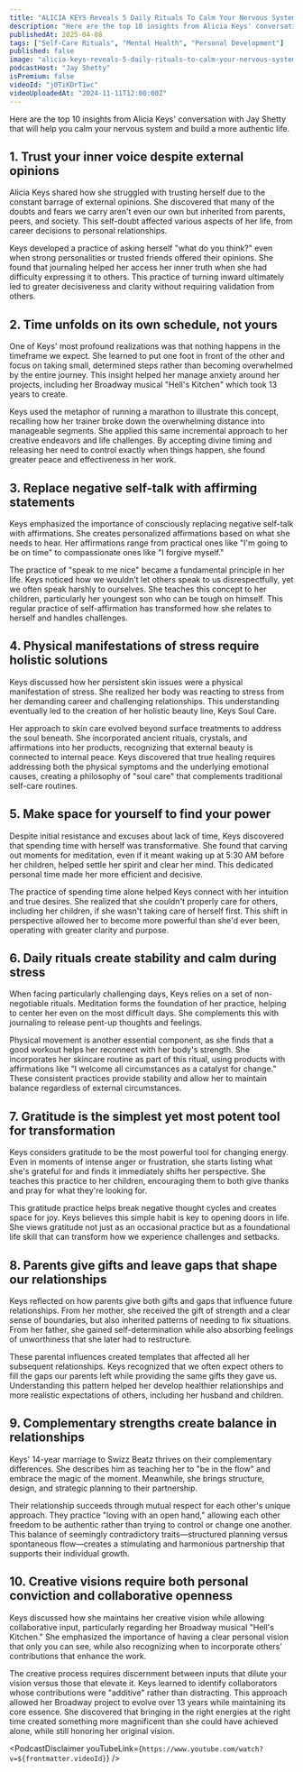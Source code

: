 ```yaml
---
title: "ALICIA KEYS Reveals 5 Daily Rituals To Calm Your Nervous System"
description: "Here are the top 10 insights from Alicia Keys' conversation with Jay Shetty that will help you calm your nervous system and build a more authentic life."
publishedAt: 2025-04-08
tags: ["Self-Care Rituals", "Mental Health", "Personal Development"]
published: false
image: "alicia-keys-reveals-5-daily-rituals-to-calm-your-nervous-system.jpg"
podcastHost: "Jay Shetty"
isPremium: false
videoId: "j0TiKDrT1wc"
videoUploadedAt: "2024-11-11T12:00:00Z"
---
```



<PodcastSummaryPageLayout frontmatter={frontmatter}>

Here are the top 10 insights from Alicia Keys' conversation with Jay Shetty that will help you calm your nervous system and build a more authentic life.

## 1. Trust your inner voice despite external opinions

Alicia Keys shared how she struggled with trusting herself due to the constant barrage of external opinions. She discovered that many of the doubts and fears we carry aren't even our own but inherited from parents, peers, and society. This self-doubt affected various aspects of her life, from career decisions to personal relationships.

Keys developed a practice of asking herself "what do you think?" even when strong personalities or trusted friends offered their opinions. She found that journaling helped her access her inner truth when she had difficulty expressing it to others. This practice of turning inward ultimately led to greater decisiveness and clarity without requiring validation from others.

## 2. Time unfolds on its own schedule, not yours

One of Keys' most profound realizations was that nothing happens in the timeframe we expect. She learned to put one foot in front of the other and focus on taking small, determined steps rather than becoming overwhelmed by the entire journey. This insight helped her manage anxiety around her projects, including her Broadway musical "Hell's Kitchen" which took 13 years to create.

Keys used the metaphor of running a marathon to illustrate this concept, recalling how her trainer broke down the overwhelming distance into manageable segments. She applied this same incremental approach to her creative endeavors and life challenges. By accepting divine timing and releasing her need to control exactly when things happen, she found greater peace and effectiveness in her work.

## 3. Replace negative self-talk with affirming statements

Keys emphasized the importance of consciously replacing negative self-talk with affirmations. She creates personalized affirmations based on what she needs to hear. Her affirmations range from practical ones like "I'm going to be on time" to compassionate ones like "I forgive myself."

The practice of "speak to me nice" became a fundamental principle in her life. Keys noticed how we wouldn't let others speak to us disrespectfully, yet we often speak harshly to ourselves. She teaches this concept to her children, particularly her youngest son who can be tough on himself. This regular practice of self-affirmation has transformed how she relates to herself and handles challenges.

## 4. Physical manifestations of stress require holistic solutions

Keys discussed how her persistent skin issues were a physical manifestation of stress. She realized her body was reacting to stress from her demanding career and challenging relationships. This understanding eventually led to the creation of her holistic beauty line, Keys Soul Care.

Her approach to skin care evolved beyond surface treatments to address the soul beneath. She incorporated ancient rituals, crystals, and affirmations into her products, recognizing that external beauty is connected to internal peace. Keys discovered that true healing requires addressing both the physical symptoms and the underlying emotional causes, creating a philosophy of "soul care" that complements traditional self-care routines.

## 5. Make space for yourself to find your power

Despite initial resistance and excuses about lack of time, Keys discovered that spending time with herself was transformative. She found that carving out moments for meditation, even if it meant waking up at 5:30 AM before her children, helped settle her spirit and clear her mind. This dedicated personal time made her more efficient and decisive.

The practice of spending time alone helped Keys connect with her intuition and true desires. She realized that she couldn't properly care for others, including her children, if she wasn't taking care of herself first. This shift in perspective allowed her to become more powerful than she'd ever been, operating with greater clarity and purpose.

## 6. Daily rituals create stability and calm during stress

When facing particularly challenging days, Keys relies on a set of non-negotiable rituals. Meditation forms the foundation of her practice, helping to center her even on the most difficult days. She complements this with journaling to release pent-up thoughts and feelings.

Physical movement is another essential component, as she finds that a good workout helps her reconnect with her body's strength. She incorporates her skincare routine as part of this ritual, using products with affirmations like "I welcome all circumstances as a catalyst for change." These consistent practices provide stability and allow her to maintain balance regardless of external circumstances.

## 7. Gratitude is the simplest yet most potent tool for transformation

Keys considers gratitude to be the most powerful tool for changing energy. Even in moments of intense anger or frustration, she starts listing what she's grateful for and finds it immediately shifts her perspective. She teaches this practice to her children, encouraging them to both give thanks and pray for what they're looking for.

This gratitude practice helps break negative thought cycles and creates space for joy. Keys believes this simple habit is key to opening doors in life. She views gratitude not just as an occasional practice but as a foundational life skill that can transform how we experience challenges and setbacks.

## 8. Parents give gifts and leave gaps that shape our relationships

Keys reflected on how parents give both gifts and gaps that influence future relationships. From her mother, she received the gift of strength and a clear sense of boundaries, but also inherited patterns of needing to fix situations. From her father, she gained self-determination while also absorbing feelings of unworthiness that she later had to restructure.

These parental influences created templates that affected all her subsequent relationships. Keys recognized that we often expect others to fill the gaps our parents left while providing the same gifts they gave us. Understanding this pattern helped her develop healthier relationships and more realistic expectations of others, including her husband and children.

## 9. Complementary strengths create balance in relationships

Keys' 14-year marriage to Swizz Beatz thrives on their complementary differences. She describes him as teaching her to "be in the flow" and embrace the magic of the moment. Meanwhile, she brings structure, design, and strategic planning to their partnership.

Their relationship succeeds through mutual respect for each other's unique approach. They practice "loving with an open hand," allowing each other freedom to be authentic rather than trying to control or change one another. This balance of seemingly contradictory traits—structured planning versus spontaneous flow—creates a stimulating and harmonious partnership that supports their individual growth.

## 10. Creative visions require both personal conviction and collaborative openness

Keys discussed how she maintains her creative vision while allowing collaborative input, particularly regarding her Broadway musical "Hell's Kitchen." She emphasized the importance of having a clear personal vision that only you can see, while also recognizing when to incorporate others' contributions that enhance the work.

The creative process requires discernment between inputs that dilute your vision versus those that elevate it. Keys learned to identify collaborators whose contributions were "additive" rather than distracting. This approach allowed her Broadway project to evolve over 13 years while maintaining its core essence. She discovered that bringing in the right energies at the right time created something more magnificent than she could have achieved alone, while still honoring her original vision.

<PodcastDisclaimer
  youTubeLink={`https://www.youtube.com/watch?v=${frontmatter.videoId}`}
/>

</PodcastSummaryPageLayout>
